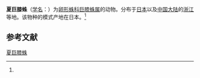 {{Speciesbox
| name = 夏巨膝蛛
| status = 
| status_system = 
| image = 
| genus = Opopaea
| species = sharakui
| authority = (Komatsu, 1960)<ref name='id12874'>{{cite web| url =http://www.bioinfo.cn/db05/BjdwSpecies.php?action=view&id=12874| title =夏巨膝蛛| work =《中国动物物种编目数据库》| publisher =中国科学院微生物研究所| author =中国科学院动物研究所| accessdate =2009-04-28| deadurl =yes| archiveurl =https://web.archive.org/web/20131203122335/http://www.bioinfo.cn/db05/BjdwSpecies.php?action=view| archivedate =2013-12-03}}</ref>
}}

'''夏巨膝蛛'''（[[学名|学名]]：{{lang|la|''Opopaea sharakui''}}）为[[卵形蛛科|卵形蛛科]][[巨膝蛛属|巨膝蛛属]]的动物。分布于[[日本|日本]]以及[[中国大陆|中国大陆]]的[[浙江|浙江]]等地。该物种的模式产地在日本。<ref name='id12874'/>

== 参考文献 ==
{{reflist}}

{{Wikispecies|Opopaea sharakui}}

[[Category:巨膝蛛属|夏巨膝蛛]]


{{蜘蛛小作品}}